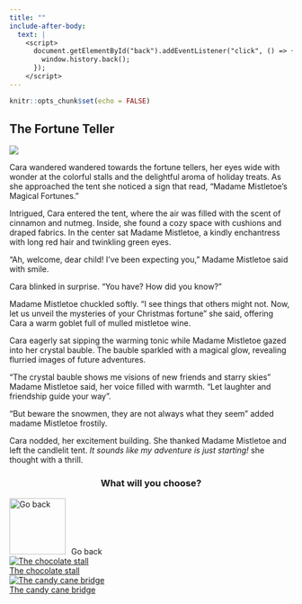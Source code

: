 ```yaml
---
title: ""
include-after-body:
  text: |
    <script>
      document.getElementById("back").addEventListener("click", () => {
        window.history.back();
      });
    </script>
---
```


```r
knitr::opts_chunk$set(echo = FALSE)
```

:::::: {.scenario .column-screen}

:::: {.column-body .scenario-text}

## The Fortune Teller

::::

::: {.column-body .scenario-image}

![](images/madam-mistletoe.png)

:::

:::: {.column-body .scenario-text}

Cara wandered wandered towards the fortune tellers, her eyes wide with wonder at the colorful stalls and the delightful aroma of holiday treats. As she approached the tent she noticed a sign that read, "Madame Mistletoe's Magical Fortunes."

Intrigued, Cara entered the tent, where the air was filled with the scent of cinnamon and nutmeg. Inside, she found a cozy space with cushions and draped fabrics. In the center sat Madame Mistletoe, a kindly enchantress with long red hair and twinkling green eyes.

"Ah, welcome, dear child! I've been expecting you," Madame Mistletoe said with smile. 

Cara blinked in surprise. "You have? How did you know?"

Madame Mistletoe chuckled softly. "I see things that others might not. Now, let us unveil the mysteries of your Christmas fortune" she said, offering Cara a warm goblet full of mulled mistletoe wine.

Cara eagerly sat sipping the warming tonic while Madame Mistletoe gazed into her crystal bauble. The bauble sparkled with a magical glow, revealing flurried images of future adventures.

"The crystal bauble shows me visions of new friends and starry skies" Madame Mistletoe said, her voice filled with warmth. "Let laughter and friendship guide your way".

"But beware the snowmen, they are not always what they seem" added madame Mistletoe frostily.

Cara nodded, her excitement building. She thanked Madame Mistletoe and left the candlelit tent. _It sounds like my adventure is just starting!_ she thought with a thrill. 

::::

:::: {.column-body .scenario-image}
::: {style="text-align: center;"}
### What will you choose?
:::

  ```{=html}
<div class="container">

  <div id="back">
  <img src="images/back.png" alt="Go back" style="width: 100px; height: 100px; margin-right: 10px;">Go back
  </div>
  
  <div class="options">
  <div class="option">
  <a href="chocolate-stall.html"><img src="images/chocolate-stall.png" alt="The chocolate stall"><div>The chocolate stall</div></a>
  </div>
  
  <div class="option">
  <a href="candy-cane-bridge.html"><img src="images/candy-cane-bridge.png" alt="The candy cane bridge"><div>The candy cane bridge</div></a>
  </div>

  </div>
  ```

::::




::::::
